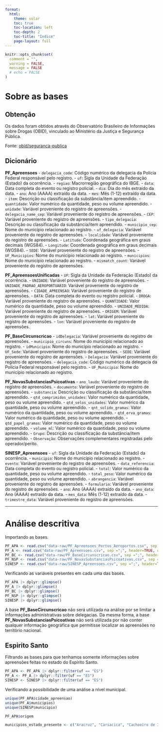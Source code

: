 ```yaml
---
format:
  html:
    theme: solar
    toc: true
    toc-location: left
    toc-depth: 2
    toc-title: "Índice"
    page-layout: full
---
```


```r
knitr::opts_chunk$set(
  comment = "",
  warning = FALSE,
  message = FALSE
  # echo = FALSE
)
```

# Sobre as bases

## Obtenção

Os dados foram obtidos através do Observatório Brasileiro de Informações sobre Drogas (OBID), vinculado ao Ministério da Justiça e Segurança Pública.

Fonte: [obid/seguranca-publica](https://www.gov.br/mj/pt-br/assuntos/sua-protecao/politicas-sobre-drogas/obid/seguranca-publica)

## Dicionário

**PF_Apreensoes** - `delegacia_code`: Código numérico da delegacia da Polícia Federal responsável pelo registro. - `uf`: Sigla da Unidade da Federação (Estado) da ocorrência. - `regiao`: Macrorregião geográfica do IBGE. - `data`: Data completa do evento ou registro policial. - `dia`: Dia do mês extraído da data. - `ano`: Ano (AAAA) extraído da data. - `mes`: Mês (1-12) extraído da data. - `item`: Descrição ou classificação da substância/item apreendido. - `quantidade`: Valor numérico da quantidade, peso ou volume apreendido. - `unidade`: Variável proveniente do registro de apreensões. - `delegacia_name_cep`: Variável proveniente do registro de apreensões. - `CEP`: Variável proveniente do registro de apreensões. - `tipo_delegacia`: Descrição ou classificação da substância/item apreendido. - `municipio_cep`: Nome do município relacionado ao registro. - `uf_delegacia`: Variável proveniente do registro de apreensões. - `localidade`: Variável proveniente do registro de apreensões. - `Latitude`: Coordenada geográfica em graus decimais (WGS84). - `Longitude`: Coordenada geográfica em graus decimais (WGS84). - `SEDE`: Variável proveniente do registro de apreensões. - `UF_Municipios`: Nome do município relacionado ao registro. - `municipios`: Nome do município relacionado ao registro. - `mismatch_count`: Variável proveniente do registro de apreensões.

**PF_ApreensoesUnificadas** - `UF`: Sigla da Unidade da Federação (Estado) da ocorrência. - `UNIDADE`: Variável proveniente do registro de apreensões. - `UNIDADE_PADRAO_AEROPORTUARIO`: Variável proveniente do registro de apreensões. - `CIDADE_APREENSAO`: Variável proveniente do registro de apreensões. - `DATA`: Data completa do evento ou registro policial. - `DROGA`: Variável proveniente do registro de apreensões. - `QUANTIDADE`: Valor numérico da quantidade, peso ou volume apreendido. - `UNIDADE_MEDIDA`: Variável proveniente do registro de apreensões. - `ORIGEM`: Variável proveniente do registro de apreensões. - `lat`: Variável proveniente do registro de apreensões. - `lon`: Variável proveniente do registro de apreensões.

**PF_BaseCircunscricao** - `idDelegacia`: Variável proveniente do registro de apreensões. - `municipio_circuns`: Nome do município relacionado ao registro. - `idMunicipio`: Nome do município relacionado ao registro. - `UF_Sede`: Variável proveniente do registro de apreensões. - `SEDE`: Variável proveniente do registro de apreensões. - `Delegacia`: Variável proveniente do registro de apreensões. - `delegacia_code`: Código numérico da delegacia da Polícia Federal responsável pelo registro. - `UF_Municipio`: Nome do município relacionado ao registro.

**PF_NovasSubstanciasPsicoativas** - `ano_laudo`: Variável proveniente do registro de apreensões. - `documento`: Variável proveniente do registro de apreensões. - `substancia`: Descrição ou classificação da substância/item apreendido. - `qtd_comprimidos_unidades`: Valor numérico da quantidade, peso ou volume apreendido. - `qtd_selos_unidades`: Valor numérico da quantidade, peso ou volume apreendido. - `qnt_solido_gramas`: Valor numérico da quantidade, peso ou volume apreendido. - `qtd_erva_gramas`: Valor numérico da quantidade, peso ou volume apreendido. - `qtd_papel_gramas`: Valor numérico da quantidade, peso ou volume apreendido. - `volume_ml`: Valor numérico da quantidade, peso ou volume apreendido. - `Grupo`: Descrição ou classificação da substância/item apreendido. - `Observação`: Observações complementares registradas pelo operador/perito.

**SINESP_Apreensoes** - `uf`: Sigla da Unidade da Federação (Estado) da ocorrência. - `municipio`: Nome do município relacionado ao registro. - `evento`: Variável proveniente do registro de apreensões. - `data_referencia`: Data completa do evento ou registro policial. - `total`: Valor numérico da quantidade, peso ou volume apreendido. - `total_peso`: Valor numérico da quantidade, peso ou volume apreendido. - `abrangencia`: Variável proveniente do registro de apreensões. - `formulario`: Variável proveniente do registro de apreensões. - `ano`: Ano (AAAA) extraído da data. - `ano_data`: Ano (AAAA) extraído da data. - `mes_data`: Mês (1-12) extraído da data. - `trimestre_data`: Variável proveniente do registro de apreensões.

------------------------------------------------------------------------

# Análise descritiva

Importando as bases.

```r
PF_APA <- read.csv("data-raw/PF_Apreensoes_Portos_Aeroportos.csv", sep =";", header=TRUE, check.names = FALSE) |> janitor::clean_names()
PF_A <- read.csv("data-raw/PF_Apreensoes.csv", sep =";", header=TRUE, check.names = FALSE) |> janitor::clean_names()
PF_BC <- read.csv("data-raw/PF_BaseCircunscricao.csv", sep =";", header=TRUE, check.names = FALSE) |> janitor::clean_names()
PF_NSP <- read.csv("data-raw/PF_NovasSubstanciasPsicoativas.csv", sep =";", header=TRUE, check.names = FALSE) |> janitor::clean_names()
SINESP <- read.csv("data-raw/SINESP_Apreensoes.csv", sep =";", header=TRUE, check.names = FALSE) |> janitor::clean_names()
```

Verificando as variáveis presentes em cada uma das bases.

```r
PF_APA |> dplyr::glimpse() 
PF_A |> dplyr::glimpse() 
PF_BC |> dplyr::glimpse()
PF_NSP |> dplyr::glimpse()
SINESP |> dplyr::glimpse()
```

A base **PF_BaseCircunscricao** não será utilizada na análise por se limitar a informações administrativas sobre delegacias. Da mesma forma, a base **PF_NovasSubstanciasPsicoativas** não será utilizada por não conter qualquer informação geográfica que permitisse localizar as apreensões no território nacional.

## Espirito Santo

Filtrando as bases para que tenhamos somente informações sobre apreensões feitas no estado do Espírito Santo.

```r
PF_APA <- PF_APA |> dplyr::filter(uf == "ES")
PF_A <- PF_A |> dplyr::filter(uf == "ES")
SINESP <- SINESP |> dplyr::filter(uf == "ES")
```

Verificando a possibilidade de uma análise a nível municipal.

```r
unique(PF_APA$cidade_apreensao)
unique(PF_A$municipios)
unique(SINESP$municipio)
```

```r
PF_APA$origem
```

```r
municipios_estado_presente <- c("Aracruz", "Cariacica", "Cachoeiro de Itapemirim","Colatina", "Linhares", "São Mateus", "Serra","Vila Velha", "Vitória")
```
